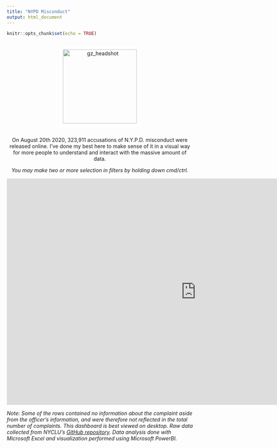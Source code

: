 ```yaml
---
title: "NYPD Misconduct"
output: html_document
---
```


```r
knitr::opts_chunk$set(echo = TRUE)
```
<center>

<div style="display: flex; justify-content: center;">
<img src="dashcover.png" width="200" style="border:8px solid white" alt="gz_headshot">

</div>


On August 20th 2020, 323,911 accusations of N.Y.P.D. misconduct were released online. I've done my best here to make sense of it in a visual way for more people to understand and interact with the massive amount of data.

<i>You may make two or more selection in filters by holding down cmd/ctrl.</i>

<iframe width="1024" height="612" src="https://app.powerbi.com/view?r=eyJrIjoiNWQ2YTY2NmQtYjZiNi00YmFhLWIyNGYtMGVlOGU0OWZkMzM0IiwidCI6ImUzM2UzZGFmLThkMGQtNDJjYy1hZTgxLTg4NjA2YmZiMGI5NyJ9&pageName=ReportSection" frameborder="0" allowFullScreen="true"></iframe>
</center>
<left>
<i> Note: Some of the rows contained no information about the complaint aside from the officer's information, and were therefore not reflected in the total number of complaints. This dashboard is best viewed on desktop. Raw data collected from NYCLU's [GitHub repository](https://github.com/new-york-civil-liberties-union/NYPD-Misconduct-Complaint-Database). Data analysis done with Microsoft Excel and visualization performed using Microsoft PowerBI.</i>

</left>